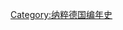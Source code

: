 {{Commonscat|1945 in Germany}}
{{year in country category|1|9|4|5|德国|歐洲||}}
[[Category:纳粹德国编年史|Category:纳粹德国编年史]]